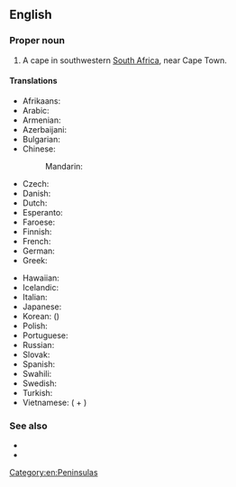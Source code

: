 ==English==
{{wikipedia}}

===Proper noun===
{{en-proper noun|head=[[cape|Cape]] [[of]] [[good|Good]] [[hope|Hope]]}}

# A cape in southwestern [[South Africa]], near Cape Town.

====Translations====
{{trans-top|a cape in southwestern South Africa}}
* Afrikaans: {{t|af|Kaap die Goeie Hoop}}
* Arabic: {{t|ar|رَأْس اَلرَّجَاء اَلصَّالِح|m}}
* Armenian: {{t|hy|Բարեհուսո հրվանդան}}
* Azerbaijani: {{t|az|Ümid Burnu}}
* Bulgarian: {{t|bg|нос Добра Надежда|m|tr=nos Dóbra Nadéžda|sc=Cyrl}}
* Chinese:
*: Mandarin: {{t+|cmn|好望角|tr=Hǎowàngjiǎo|sc=Hani}}
* Czech: {{t|cs|mys Dobré naděje|m}}
* Danish: {{t|da|Kap Det Gode Håb|c}}
* Dutch: {{t+|nl|Kaap de Goede Hoop}}
* Esperanto: {{t|eo|Kabo de Bona Espero}}
* Faroese: {{t|fo|Góðvónarhøvdi|m}}
* Finnish: {{t|fi|Hyväntoivonniemi}}
* French: {{t+|fr|cap de Bonne-Espérance|m}}
* German: {{t|de|Kap der Guten Hoffnung|n}}
* Greek: {{t|el|Ακρωτήριο της Καλής Ελπίδος}}
{{trans-mid}}
* Hawaiian: {{t|haw|Lae-Manaʻolana}}
* Icelandic: {{t|is|Góðrarvonarhöfði|m}}
* Italian: {{t|it|Capo di Buona Speranza|m}}
* Japanese: {{t|ja|喜望峰|tr=きぼうほう, Kibōhō|sc=Jpan}}
* Korean: {{t|ko|희망봉|tr=Huimangbong|sc=Kore}} ({{t|ko|喜望峯|sc=Kore}})
* Polish: {{t+|pl|Przylądek Dobrej Nadziei|m}}
* Portuguese: {{t|pt|Cabo da Boa Esperança|m}}
* Russian: {{t+|ru|мыс До́брой Наде́жды|m}}
* Slovak: {{t|sk|mys Dobrej nádeje|m}}
* Spanish: {{t|es|cabo de Buena Esperanza|m}}
* Swahili: {{t|sw|Rasi ya Tumaini Jema}}
* Swedish: {{t|sv|Godahoppsudden}}
* Turkish: {{t|tr|Ümit Burnu}}
* Vietnamese: {{t|vi|mũi Hảo Vọng}} ({{t+|vi|mũi}} + {{t|vi|好望}})
{{trans-bottom}}

===See also===
* {{l|en|Cape Province}}
* {{l|en|Cape Town}}

[[Category:en:Peninsulas]]